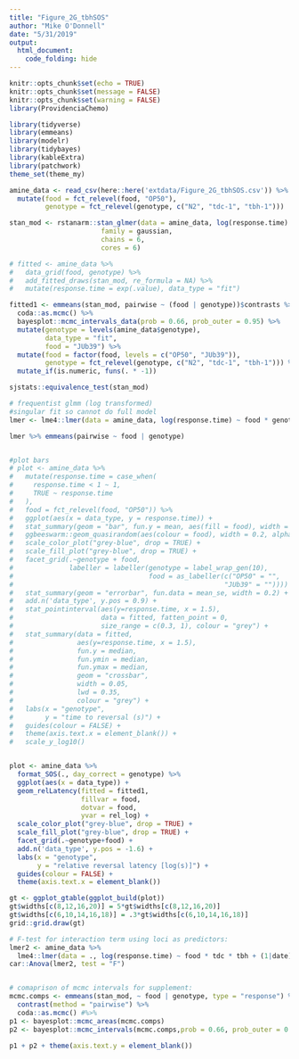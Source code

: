 ```yaml
---
title: "Figure_2G_tbhSOS"
author: "Mike O'Donnell"
date: "5/31/2019"
output: 
  html_document:
    code_folding: hide
---
```


```r
knitr::opts_chunk$set(echo = TRUE)
knitr::opts_chunk$set(message = FALSE)
knitr::opts_chunk$set(warning = FALSE)
library(ProvidenciaChemo)
```

```r
library(tidyverse)
library(emmeans)
library(modelr)
library(tidybayes)
library(kableExtra)
library(patchwork)
theme_set(theme_my)

amine_data <- read_csv(here::here('extdata/Figure_2G_tbhSOS.csv')) %>%
  mutate(food = fct_relevel(food, "OP50"),
         genotype = fct_relevel(genotype, c("N2", "tdc-1", "tbh-1")))

stan_mod <- rstanarm::stan_glmer(data = amine_data, log(response.time) ~ food * genotype + (food|date) + (1|plateID),
                       family = gaussian,
                       chains = 6,
                       cores = 6)

# fitted <- amine_data %>%
#   data_grid(food, genotype) %>%
#   add_fitted_draws(stan_mod, re_formula = NA) %>%
#   mutate(response.time = exp(.value), data_type = "fit")

fitted1 <- emmeans(stan_mod, pairwise ~ (food | genotype))$contrasts %>% 
  coda::as.mcmc() %>% 
  bayesplot::mcmc_intervals_data(prob = 0.66, prob_outer = 0.95) %>%
  mutate(genotype = levels(amine_data$genotype),
         data_type = "fit",
         food = "JUb39") %>%
  mutate(food = factor(food, levels = c("OP50", "JUb39")),
         genotype = fct_relevel(genotype, c("N2", "tdc-1", "tbh-1"))) %>% 
  mutate_if(is.numeric, funs(. * -1))


```

```r

sjstats::equivalence_test(stan_mod)

# frequentist glmm (log transformed)
#singular fit so cannot do full model
lmer <- lme4::lmer(data = amine_data, log(response.time) ~ food * genotype + (1|date) + (1|plateID))

lmer %>% emmeans(pairwise ~ food | genotype)


#plot bars
# plot <- amine_data %>%
#   mutate(response.time = case_when(
#     response.time < 1 ~ 1, 
#     TRUE ~ response.time
#   ),
#   food = fct_relevel(food, "OP50")) %>%
#   ggplot(aes(x = data_type, y = response.time)) +
#   stat_summary(geom = "bar", fun.y = mean, aes(fill = food), width = 0.75, alpha = 0.5) +
#   ggbeeswarm::geom_quasirandom(aes(colour = food), width = 0.2, alpha = 0.75) +
#   scale_color_plot("grey-blue", drop = TRUE) +
#   scale_fill_plot("grey-blue", drop = TRUE) +
#   facet_grid(.~genotype + food, 
#              labeller = labeller(genotype = label_wrap_gen(10), 
#                                  food = as_labeller(c("OP50" = "",
#                                                     "JUb39" = "")))) +
#   stat_summary(geom = "errorbar", fun.data = mean_se, width = 0.2) +
#   add.n('data_type', y.pos = 0.9) +
#   stat_pointinterval(aes(y=response.time, x = 1.5),
#                      data = fitted, fatten_point = 0,
#                      size_range = c(0.3, 1), colour = "grey") +
#   stat_summary(data = fitted,
#                aes(y=response.time, x = 1.5),
#                fun.y = median,
#                fun.ymin = median,
#                fun.ymax = median,
#                geom = "crossbar",
#                width = 0.05,
#                lwd = 0.35,
#                colour = "grey") +
#   labs(x = "genotype",
#        y = "time to reversal (s)") +
#   guides(colour = FALSE) +
#   theme(axis.text.x = element_blank()) +
#   scale_y_log10()


plot <- amine_data %>%
  format_SOS(., day_correct = genotype) %>%
  ggplot(aes(x = data_type)) +
  geom_relLatency(fitted = fitted1,
                  fillvar = food,
                  dotvar = food,
                  yvar = rel_log) +
  scale_color_plot("grey-blue", drop = TRUE) +
  scale_fill_plot("grey-blue", drop = TRUE) +
  facet_grid(.~genotype+food) +
  add.n('data_type', y.pos = -1.6) +
  labs(x = "genotype",
       y = "relative reversal latency [log(s)]") +
  guides(colour = FALSE) +
  theme(axis.text.x = element_blank())

gt <- ggplot_gtable(ggplot_build(plot))
gt$widths[c(8,12,16,20)] = 5*gt$widths[c(8,12,16,20)]
gt$widths[c(6,10,14,16,18)] = .3*gt$widths[c(6,10,14,16,18)]
grid::grid.draw(gt)

# F-test for interaction term using loci as predictors:
lmer2 <- amine_data %>%
  lme4::lmer(data = ., log(response.time) ~ food * tdc * tbh + (1|date) + (1|plateID))
car::Anova(lmer2, test = "F")


# comaprison of mcmc intervals for supplement:
mcmc.comps <- emmeans(stan_mod, ~ food | genotype, type = "response") %>%
  contrast(method = "pairwise") %>%
  coda::as.mcmc() #%>%
p1 <- bayesplot::mcmc_areas(mcmc.comps)
p2 <- bayesplot::mcmc_intervals(mcmc.comps,prob = 0.66, prob_outer = 0.95)

p1 + p2 + theme(axis.text.y = element_blank())
```



